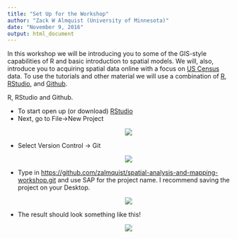 ```yaml
---
title: "Set Up for the Workshop"
author: "Zack W Almquist (University of Minnesota)"
date: "November 9, 2016"
output: html_document
---
```


In this workshop we will be introducing you to some of the GIS-style capabilities of R and basic introduction to spatial models. We will, also, introduce you to acquiring spatial data online with a focus on [US Census](http://www.census.gov) data. To use the tutorials and other material we will use a combination of [R](https://cran.r-project.org/), [RStudio](http://www.RStudio.com), and [Github](http://www.github.com).

R, RStudio and Github. 

* To start open up (or download) [RStudio](http://www.RStudio.com)
* Next, go to File->New Project
<center>
<div style="width:500px; height=400px">
![](figures/RStudioGit1.PNG)
</div>
</center>
* Select Version Control -> Git
<center>
<div style="width:500px; height=400px">
![](figures/RStudioGit2.PNG)
</div>
</center>
* Type in <https://github.com/zalmquist/spatial-analysis-and-mapping-workshop.git> and use SAP for the project name. I recommend saving the project on your Desktop.
<center>
<div style="width:500px; height=400px">
![](figures/RStudioGit3.PNG)
</div>
</center>
* The result should look something like this!
<center>
<div style="width:500px; height=400px">
![](figures/RStudioGit4.PNG)
</div>
</center>


